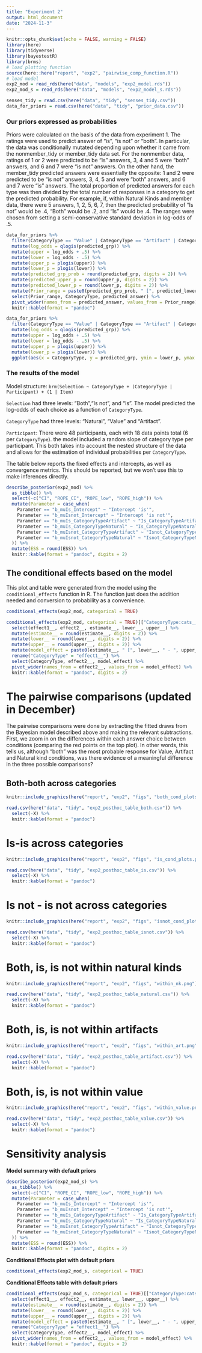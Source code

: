 ```yaml
---
title: "Experiment 2"
output: html_document
date: "2024-11-3"
---
```


```r
knitr::opts_chunk$set(echo = FALSE, warning = FALSE)
library(here)
library(tidyverse)
library(bayestestR)
library(brms)
# load plotting function
source(here::here("report", "exp2", "pairwise_comp_function.R"))
# load model
exp2_mod = read_rds(here("data", "models", "exp2_model.rds"))
exp2_mod_s = read_rds(here("data", "models", "exp2_model_s.rds"))

senses_tidy = read.csv(here("data", "tidy", "senses_tidy.csv")) 
data_for_priors = read.csv(here("data", "tidy", "prior_data.csv"))
```


### Our priors expressed as probabilities 

Priors were calculated on the basis of the data from experiment 1.
The ratings were used to predict answer of "is", "is not" or "both".
In particular, the data was conditionally mutated depending upon whether it came from the nonmember_tidy or member_tidy data set. For the nonmember data, ratings of 1 or 2 were predicted to be “is” answers, 3, 4 and 5 were “both” answers, and 6 and 7 were “is not” answers. On the other hand, the member_tidy predicted answers were essentially the opposite: 1 and 2 were predicted to be “is not” answers, 3, 4, 5 and were “both” answers, and 6 and 7 were “is” answers. 
The total proportion of predicted answers for each type was then divided by the total number of responses in a category to get the predicted probability.
For example, if, within Natural Kinds and member data, there were 5 answers, 1, 2, 5, 6, 7, then the predicted probability of "Is not" would be .4, "Both" would be .2, and "Is" would be .4. 
The ranges were chosen from setting a semi-conservative standard deviation in log-odds of .5.

```r
data_for_priors %>%
  filter(CategoryType == "Value" | CategoryType == "Artifact" | CategoryType == "Natural") %>%
  mutate(log_odds = qlogis(predicted_grp)) %>% 
  mutate(upper = log_odds + .5) %>% 
  mutate(lower = log_odds - .5) %>% 
  mutate(upper_p = plogis(upper)) %>% 
  mutate(lower_p = plogis(lower)) %>% 
  mutate(predicted_grp_prob = round(predicted_grp, digits = 2)) %>% 
  mutate(predicted_upper_p = round(upper_p, digits = 2)) %>% 
  mutate(predicted_lower_p = round(lower_p, digits = 2)) %>% 
  mutate(Prior_range = paste0(predicted_grp_prob, " [", predicted_lower_p, "-", predicted_upper_p, "]" )) %>% 
  select(Prior_range, CategoryType, predicted_answer) %>% 
  pivot_wider(names_from = predicted_answer, values_from = Prior_range) %>% 
  knitr::kable(format = "pandoc")
```


```r
data_for_priors %>%
  filter(CategoryType == "Value" | CategoryType == "Artifact" | CategoryType == "Natural") %>% 
  mutate(log_odds = qlogis(predicted_grp)) %>% 
  mutate(upper = log_odds + .5) %>% 
  mutate(lower = log_odds - .5) %>% 
  mutate(upper_p = plogis(upper)) %>% 
  mutate(lower_p = plogis(lower)) %>% 
  ggplot(aes(x = CategoryType, y = predicted_grp, ymin = lower_p, ymax = upper_p, color = predicted_answer)) + geom_point(position = position_dodge(width = .3), size = 4) + geom_errorbar(position = position_dodge(width = .3)) + ylab("Prior Probability")
```

### The results of the model

Model structure: `brm(Selection ~ CategoryType + (CategoryType | Participant) + (1 | Item)` 

`Selection` had three levels: "Both","Is not", and "Is". The model predicted the log-odds of each choice as a function of `CategoryType`.

`CategoryType` had three levels: "Natural", "Value" and "Artifact".

`Participant`: There were 48 participants, each with 18 data points total (6 per `CategoryType`). the model included a random slope of category type per participant. This both takes into account the nested structure of the data and allows for the estimation of individual probabilities per `CategoryType`. 


The table below reports the fixed effects and intercepts, as well as convergence metrics. This should be reported, but we won't use this to make inferences directly.

```r
describe_posterior(exp2_mod) %>% 
  as_tibble() %>% 
  select(-c("CI", "ROPE_CI", "ROPE_low", "ROPE_high")) %>% 
  mutate(Parameter = case_when(
    Parameter == "b_muIs_Intercept" ~ "Intercept 'is'", 
    Parameter == "b_muIsnot_Intercept" ~ "Intercept 'is not'", 
    Parameter == "b_muIs_CategoryTypeArtifact" ~ "Is_CategoryTypeArtifact", 
    Parameter == "b_muIs_CategoryTypeNatural" ~ "Is_CategoryTypeNatural", 
    Parameter == "b_muIsnot_CategoryTypeArtifact" ~ "Isnot_CategoryTypeArtifact",
    Parameter == "b_muIsnot_CategoryTypeNatural" ~ "Isnot_CategoryTypeNatural"
  )) %>% 
  mutate(ESS = round(ESS)) %>% 
  knitr::kable(format = "pandoc", digits = 2)

```

## The conditional effects based on the model 

This plot and table were generated from the model using the `conditional_effects` function in R. The function just does the addition needed and conversion to probability as a convenience. 

```r
conditional_effects(exp2_mod, categorical = TRUE)
```

```r
conditional_effects(exp2_mod, categorical = TRUE)[["CategoryType:cats__"]] %>% 
  select(effect1__, effect2__, estimate__, lower__, upper__) %>% 
  mutate(estimate__ = round(estimate__, digits = 2)) %>% 
  mutate(lower__ = round(lower__, digits = 2)) %>% 
  mutate(upper__ = round(upper__, digits = 2)) %>% 
  mutate(model_effect = paste0(estimate__, " [", lower__, " - ", upper__, "]")) %>% 
  rename("CategoryType" = "effect1__") %>% 
  select(CategoryType, effect2__, model_effect) %>% 
  pivot_wider(names_from = effect2__, values_from = model_effect) %>% 
  knitr::kable(format = "pandoc", digits = 2)
```

# The pairwise comparisons (updated in December)

The pairwise comparisons were done by extracting the fitted draws from the Bayesian model described above and making the relevant subtractions. First, we zoom in on the differences within each answer choice between conditions (comparing the red points on the top plot). In other words, this tells us, although "both" was the most probable response for Value, Artifact and Natural kind conditions, was there evidence of a meaningful difference in the three possible comparisons?  

## Both-both across categories 

```r
knitr::include_graphics(here("report", "exp2", "figs", "both_cond_plots.png"))
```

```r
read.csv(here("data", "tidy", "exp2_posthoc_table_both.csv")) %>% 
  select(-X) %>% 
  knitr::kable(format = "pandoc")
```

# Is-is across categories 

```r
knitr::include_graphics(here("report", "exp2", "figs", "is_cond_plots.png"))
```

```r
read.csv(here("data", "tidy", "exp2_posthoc_table_is.csv")) %>% 
  select(-X) %>% 
  knitr::kable(format = "pandoc")
```

# Is not - is not across categories 

```r
knitr::include_graphics(here("report", "exp2", "figs", "isnot_cond_plots.png"))
```

```r
read.csv(here("data", "tidy", "exp2_posthoc_table_isnot.csv")) %>% 
  select(-X) %>% 
  knitr::kable(format = "pandoc")
```

# Both, is, is not within natural kinds 

```r
knitr::include_graphics(here("report", "exp2", "figs", "within_nk.png"))
```

```r
read.csv(here("data", "tidy", "exp2_posthoc_table_natural.csv")) %>% 
  select(-X) %>% 
  knitr::kable(format = "pandoc")
```


# Both, is, is not within artifacts 

```r
knitr::include_graphics(here("report", "exp2", "figs", "within_art.png"))
```

```r
read.csv(here("data", "tidy", "exp2_posthoc_table_artifact.csv")) %>% 
  select(-X) %>% 
  knitr::kable(format = "pandoc")
```

# Both, is, is not within value

```r
knitr::include_graphics(here("report", "exp2", "figs", "within_value.png"))
```

```r
read.csv(here("data", "tidy", "exp2_posthoc_table_value.csv")) %>% 
  select(-X) %>% 
  knitr::kable(format = "pandoc")
```

# Sensitivity analysis 

**Model summary with default priors**
```r
describe_posterior(exp2_mod_s) %>% 
  as_tibble() %>% 
  select(-c("CI", "ROPE_CI", "ROPE_low", "ROPE_high")) %>% 
  mutate(Parameter = case_when(
    Parameter == "b_muIs_Intercept" ~ "Intercept 'is'", 
    Parameter == "b_muIsnot_Intercept" ~ "Intercept 'is not'", 
    Parameter == "b_muIs_CategoryTypeArtifact" ~ "Is_CategoryTypeArtifact", 
    Parameter == "b_muIs_CategoryTypeNatural" ~ "Is_CategoryTypeNatural", 
    Parameter == "b_muIsnot_CategoryTypeArtifact" ~ "Isnot_CategoryTypeArtifact",
    Parameter == "b_muIsnot_CategoryTypeNatural" ~ "Isnot_CategoryTypeNatural"
  )) %>% 
  mutate(ESS = round(ESS)) %>% 
  knitr::kable(format = "pandoc", digits = 2)
```

**Conditional Effects plot with default priors**
```r
conditional_effects(exp2_mod_s, categorical = TRUE)
```

**Conditional Effects table with default priors**
```r
conditional_effects(exp2_mod_s, categorical = TRUE)[["CategoryType:cats__"]] %>% 
  select(effect1__, effect2__, estimate__, lower__, upper__) %>% 
  mutate(estimate__ = round(estimate__, digits = 2)) %>% 
  mutate(lower__ = round(lower__, digits = 2)) %>% 
  mutate(upper__ = round(upper__, digits = 2)) %>% 
  mutate(model_effect = paste0(estimate__, " [", lower__, " - ", upper__, "]")) %>% 
  rename("CategoryType" = "effect1__") %>% 
  select(CategoryType, effect2__, model_effect) %>% 
  pivot_wider(names_from = effect2__, values_from = model_effect) %>% 
  knitr::kable(format = "pandoc", digits = 2)
```